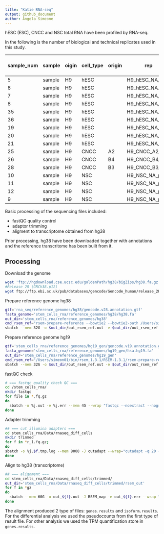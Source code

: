```yaml
---
title: "Katie RNA-seq"
output: github_document
author: Angela Simeone
---
```


hESC (ESC), CNCC and NSC total RNA have been profiled by RNA-seq. 

In the following is the number of biological and technical replicates used in this study.

| sample_num | sample | oigin | cell_type | origin | rep            | cell_type | pool (tech. rep) |
|------------|--------|-------|-----------|--------|----------------|-----------|------------------|
| 5          | sample | H9    | hESC      | <NA>   | H9_hESC_NA_p2  | H9_hESC   | 2                |
| 6          | sample | H9    | hESC      | <NA>   | H9_hESC_NA_p2  | H9_hESC   | 2                |
| 7          | sample | H9    | hESC      | <NA>   | H9_hESC_NA_p3  | H9_hESC   | 3                |
| 8          | sample | H9    | hESC      | <NA>   | H9_hESC_NA_p3  | H9_hESC   | 3                |
| 35         | sample | H9    | hESC      | <NA>   | H9_hESC_NA_p3  | H9_hESC   | 3                |
| 36         | sample | H9    | hESC      | <NA>   | H9_hESC_NA_p3  | H9_hESC   | 3                |
| 19         | sample | H9    | hESC      | <NA>   | H9_hESC_NA_p10 | H9_hESC   | 10               |
| 20         | sample | H9    | hESC      | <NA>   | H9_hESC_NA_p11 | H9_hESC   | 11               |
| 21         | sample | H9    | hESC      | <NA>   | H9_hESC_NA_p12 | H9_hESC   | 12               |
| 25         | sample | H9    | CNCC      | A2     | H9_CNCC_A2_p16 | H9_CNCC   | 16               |
| 26         | sample | H9    | CNCC      | B4     | H9_CNCC_B4_p17 | H9_CNCC   | 17               |
| 28         | sample | H9    | CNCC      | B3     | H9_CNCC_B3_p19 | H9_CNCC   | 19               |
| 10         | sample | H9    | NSC       | <NA>   | H9_NSC_NA_p4.2 | H9_NSC    | 4.2              |
| 11         | sample | H9    | NSC       | <NA>   | H9_NSC_NA_p4.3 | H9_NSC    | 4.3              |
| 12         | sample | H9    | NSC       | <NA>   | H9_NSC_NA_p4.4 | H9_NSC    | 4.4              |
| 9          | sample | H9    | NSC       | <NA>   | H9_NSC_NA_p4.1 | H9_NSC    | 4.1              |


Basic processing of the sequencing files included:

- fastQC quality control
- adaptor trimming
- aligment to transcriptome obtained from hg38

Prior processing, hg38 have been downloaded together with annotations and the reference transcritome has been built from it. 

## Processing

Download the genome

```bash
wget 'ftp://hgdownload.cse.ucsc.edu/goldenPath/hg38/bigZips/hg38.fa.gz'
#Release 28 (GRCh38.p12)
wget ftp://ftp.ebi.ac.uk/pub/databases/gencode/Gencode_human/release_28/gencode.v28.annotation.gtf.gz
```

Prepare reference genome hg38

```bash
gtf='rna_seq/reference_genomes/hg38/gencode.v28.annotation.gtf'
fasta_genome='stem_cells_rna/reference_genomes/hg38/hg38.fa'
out_dir='stem_cells_rna/reference_genomes/hg38'
cmd_rsem_ref="rsem-prepare-reference --bowtie2 --bowtie2-path /Users/simeon01/.linuxbrew/bin/ --gtf $gtf --bowtie $fasta_genome stem_cells_rna/reference_genomes/hg38/rsem_bowtie2_hg38"
sbatch --mem 32G -o $out_dir/out_rsem_ref.out -e $out_dir/out_rsem_ref.err --wrap="${cmd_rsem_ref}"

```

Prepare reference genome hg19

```bash
gtf='stem_cells_rna/reference_genomes/hg19_gen/gencode.v19.annotation.gtf_withproteinids'
fasta_genome='stem_cells_rna/reference_genomes/hg19_gen/hsa.hg19.fa'
out_dir='stem_cells_rna/reference_genomes/hg19_gen'
cmd_rsem_ref="/Users/simeon01/bin/rsem_1.3.1/RSEM-1.3.1/rsem-prepare-reference --bowtie2 --bowtie2-path /Users/simeon01/.linuxbrew/bin/ --gtf $gtf --bowtie $fasta_genome stem_cells_rna/reference_genomes/hg19_gen/rsem_bowtie2_hg19"
sbatch --mem 32G -o $out_dir/out_rsem_ref.out -e $out_dir/out_rsem_ref.err --wrap="${cmd_rsem_ref}"

```

fastQC check

```bash
# === fastqc quality check QC ===
cd /stem_cells_rna/
mkdir fastqc
for file in *.fq.gz
do
  sbatch -o %j.out -e %j.err --mem 4G --wrap "fastqc --noextract --nogroup -q -o fastqc/ $file"
done
```


Adapter trimming

```bash
## === cut illumina adapters ===
cd stem_cells_rna/Data/rnaseq_diff_cells
mkdir trimmed
for f in *r_1.fq.gz; 
do    
sbatch -o %j.$f.tmp.log --mem 8000 -J cutadapt --wrap="cutadapt -q 20 -m 20 -a AGATCGGAAGAGC -o trimmed/${f%%.fq.gz}.trimmed.fq.gz $f" 
done
```

Align to hg38 (transcriptome)

```bash
## === alignment ===
cd stem_cells_rna/Data/rnaseq_diff_cells/trimmed/
out_dir='stem_cells_rna/Data/rnaseq_diff_cells/trimmed/rsem_out'
for f in *gz
do
  sbatch --mem 60G -o out_${f}.out -J RSEM_map -e out_${f}.err --wrap "rsem-calculate-expression --phred33-quals -p 40 --bowtie2 --append-names --sort-bam-by-coordinate $f stem_cells_rna/reference_genomes/hg38/rsem_bowtie2_hg38 $out_dir/${f%%.fastq.gz*}_rsem"
done
```

The alignment produced 2 type of files: `genes.results` and `isoform.results`. For the differential analysis we used the pseudocounts from the first type of result file. For other analysis we used the TPM quantification store in `genes.results`.